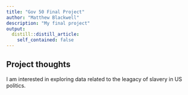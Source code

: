 ```yaml
---
title: "Gov 50 Final Project"
author: "Matthew Blackwell"
description: "My final project"
output:
  distill::distill_article:
    self_contained: false
---
```




## Project thoughts

I am interested in exploring data related to the leagacy of slavery in US politics. 
